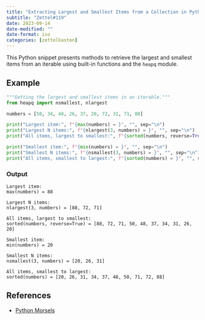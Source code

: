 ```yaml
---
title: "Extracting Largest and Smallest Items from a Collection in Python"
subtitle: "Zettel#119"
date: 2023-09-14
date-modified: ""
date-format: iso
categories: [zettelkasten]
---
```

This Python snippet presents methods to retrieve the largest and smallest items from an iterable using built-in functions and the `heapq` module.

## Example

```python
"""Getting the largest and smallest items in an iterable."""
from heapq import nsmallest, nlargest

numbers = [50, 34, 48, 26, 37, 20, 72, 31, 71, 88]

print("Largest item:", f"{max(numbers) = }", "", sep="\n")
print("Largest N items:", f"{nlargest(3, numbers) = }", "", sep="\n")
print("All items, largest to smallest:", f"{sorted(numbers, reverse=True) = }", "", sep="\n")

print("Smallest item:", f"{min(numbers) = }", "", sep="\n")
print("Smallest N items:", f"{nsmallest(3, numbers) = }", "", sep="\n")
print("All items, smallest to largest:", f"{sorted(numbers) = }", "", sep="\n")
```

### Output

```
Largest item:
max(numbers) = 88

Largest N items:
nlargest(3, numbers) = [88, 72, 71]

All items, largest to smallest:
sorted(numbers, reverse=True) = [88, 72, 71, 50, 48, 37, 34, 31, 26, 20]

Smallest item:
min(numbers) = 20

Smallest N items:
nsmallest(3, numbers) = [20, 26, 31]

All items, smallest to largest:
sorted(numbers) = [20, 26, 31, 34, 37, 48, 50, 71, 72, 88]
```

## References

* [Python Morsels](https://www.pythonmorsels.com/p/39jsj/?__s=sn2t46fee5zxx3xfagz3)

